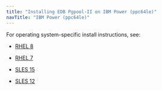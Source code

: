 ```yaml
---
title: "Installing EDB Pgpool-II on IBM Power (ppc64le)"
navTitle: "IBM Power (ppc64le)"
---
```


For operating system-specific install instructions, see:


  - [RHEL 8](09_pgpool_rhel8_ppcle)

  - [RHEL 7](10_pgpool_rhel7_ppcle)
  - [SLES 15](11_pgpool_sles15_ppcle)
  - [SLES 12](12_pgpool_sles12_ppcle)


